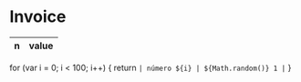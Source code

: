 # Invoice

|n|value|
|--|--|

for (var i = 0; i < 100; i++) {
  return `| número ${i} | ${Math.random()} 1 |`
}